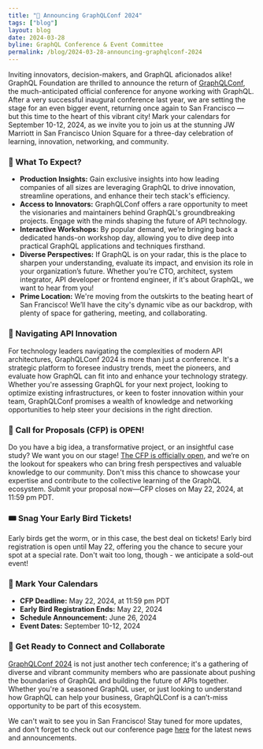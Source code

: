 ```yaml
---
title: "🎉 Announcing GraphQLConf 2024"
tags: ["blog"]
layout: blog
date: 2024-03-28
byline: GraphQL Conference & Event Committee
permalink: /blog/2024-03-28-announcing-graphqlconf-2024
---
```


Inviting innovators, decision-makers, and GraphQL aficionados alike! GraphQL Foundation are thrilled to announce the return of [GraphQLConf](https://graphql.org/conf/2024/), the much-anticipated official conference for anyone working with GraphQL. After a very successful inaugural conference last year, we are setting the stage for an even bigger event, returning once again to San Francisco — but this time to the heart of this vibrant city! Mark your calendars for September 10-12, 2024, as we invite you to join us at the stunning JW Marriott in San Francisco Union Square for a three-day celebration of learning, innovation, networking, and community.

### 🌟 What To Expect?

* **Production Insights:** Gain exclusive insights into how leading companies of all sizes are leveraging GraphQL to drive innovation, streamline operations, and enhance their tech stack's efficiency.
* **Access to Innovators:** GraphQLConf offers a rare opportunity to meet the visionaries and maintainers behind GraphQL's groundbreaking projects. Engage with the minds shaping the future of API technology.
* **Interactive Workshops:** By popular demand, we’re bringing back a dedicated hands-on workshop day, allowing you to dive deep into practical GraphQL applications and techniques firsthand.
* **Diverse Perspectives:** If GraphQL is on your radar, this is the place to sharpen your understanding, evaluate its impact, and envision its role in your organization’s future. Whether you're CTO, architect, system integrator, API developer or frontend engineer, if it's about GraphQL, we want to hear from you!
* **Prime Location:** We're moving from the outskirts to the beating heart of San Francisco! We’ll have the city's dynamic vibe as our backdrop, with plenty of space for gathering, meeting, and collaborating.

### 🔭 Navigating API Innovation

For technology leaders navigating the complexities of modern API architectures, GraphQLConf 2024 is more than just a conference. It's a strategic platform to foresee industry trends, meet the pioneers, and evaluate how GraphQL can fit into and enhance your technology strategy. Whether you're assessing GraphQL for your next project, looking to optimize existing infrastructures, or keen to foster innovation within your team, GraphQLConf promises a wealth of knowledge and networking opportunities to help steer your decisions in the right direction.

### 📢 Call for Proposals (CFP) is OPEN!

Do you have a big idea, a transformative project, or an insightful case study? We want you on our stage! [The CFP is officially open](https://graphql.org/conf/2024/), and we’re on the lookout for speakers who can bring fresh perspectives and valuable knowledge to our community. Don't miss this chance to showcase your expertise and contribute to the collective learning of the GraphQL ecosystem. Submit your proposal now—CFP closes on May 22, 2024, at 11:59 pm PDT.

### 🎟️ Snag Your Early Bird Tickets!

Early birds get the worm, or in this case, the best deal on tickets! Early bird registration is open until May 22, offering you the chance to secure your spot at a special rate. Don't wait too long, though - we anticipate a sold-out event!

### 📅 Mark Your Calendars

* **CFP Deadline:** May 22, 2024, at 11:59 pm PDT
* **Early Bird Registration Ends:** May 22, 2024
* **Schedule Announcement:** June 26, 2024
* **Event Dates:** September 10-12, 2024

### 🤝 Get Ready to Connect and Collaborate

[GraphQLConf 2024](https://graphql.org/conf/2024/) is not just another tech conference; it's a gathering of diverse and vibrant community members who are passionate about pushing the boundaries of GraphQL and building the future of APIs together. Whether you're a seasoned GraphQL user, or just looking to understand how GraphQL can help your business, GraphQLConf is a can’t-miss opportunity to be part of this ecosystem.

We can't wait to see you in San Francisco! Stay tuned for more updates, and don't forget to check out our conference page [here](https://graphql.org/conf/2024/) for the latest news and announcements.
